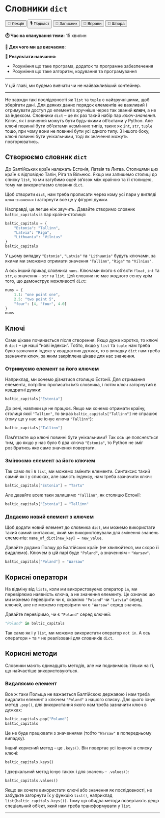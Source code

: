 # Словники `dict` {#dict}

<div class="btn-group">
  <button class="lecture">🎥 Лекція</button>
  <button class="podcast">🎙️ Подкаст</button>
  <button class="notebook">📓 Записник</button>
  <button class="exercises">🤸 Вправи</button>
  <button class="cheat">📝 Шпора</button>
</div>

**⏱️ Час на опанування теми:** 15 хвилин

**🤷 Для чого ми це вивчаємо:**

**🔑 Результати навчання:**

- Розуміння що таке програма, додаток та програмне забезпечення
- Розуміння що таке алгоритм, кодування та програмування 

---

У цій главі, ми будемо вивчати чи не найважливіший контейнер. 

---

Не завжди такі послідовності як `list` та `tuple` є найзручнішими, щоб зберігати дані. Для деяких даних порядок елементів не важливий і отримувати доступ до елементів зручніше через так званий **ключ**, а не за індексом. Словники `dict` -- це як раз такий набір пар *ключ*-*значення*. Ключ, як і значення можуть бути будь-якими об'єктами у Python. Але ключі повинні бути об'єктами незмінних типів, таких як `int`, `str`, `tuple` тощо, при чому вони не повинні бути усі одного типу. З іншого боку, ключі повинні бути унікальними, тоді як значення можуть повторюватись. 


<!-- XXX: infographics on what is the dict -->

## Створюємо словник `dict`

До Балтійських країн належать Естонія, Латвія та Литва. Столицями цих країн є відповідно Талін, Ріга та Вільнюс. Якщо ми запишемо столиці до списку `list`, то ми загубимо оцей зв'язок між країною та її столицею, тому ми використаємо словник `dict`. 

Щоб створити `dict`, нам треба прописати через кому усі пари у вигляді `ключ:значення` і загорнути все це у фігурні дужки.

<!-- XXX: створюємо словник -->

Насправді, це легше ніж звучить. Давайте створимо словник `baltic_capitals` із пар країна-столиця:

```python
baltic_capitals = {
    "Estonia": "Tallinn",
    "Latvia": "Riga",
    "Lithuania": "Vilnius"
}
baltic_capitals
```

У цьому випадку `"Estonia"`, `"Latvia"` та `"Lithuania"` будуть ключами, за якими ми зможемо отримати значення `"Tallinn"`, `"Riga"` та `"Vilnius"`.

А ось інший прикад словника `nums`. Ключами якого є об'єкти `float`, `int` та `str`, а значення -- `str` та `list`. Цей словник не має жодного сенсу крім того, що демонструє можливості `dict`:

```python
nums = {
    1.1: "one point one",
    2.5: "two point 5",
    "four": [4, "four", 4.0]
}
nums
```

## Ключі

Саме цікаве починається після створення. Якщо дуже коротко, то ключі в `dict` -- це наші "нові індекси". Тобто, якщо у `list` та `tuple` нам треба було зазначити індекс у квадратних дужках, то в випадку `dict` нам треба зазначити ключ, за яким закріплена цікаве для нас значення.

### Отримуємо елемент за його ключем

Наприклад, ми хочемо дізнатися столицю Естонії. Для отримання елемента, потрібно прописати ім'я словника, і потім ключ загорнутий в квадратні дужки:

<!-- XXX: how to access elements -->

```python
baltic_capitals["Estonia"]
```

До речі, навпики це не працює. Якщо ми хочемо отримати країну, столиця якої `"Tallinn"`, то вираз `baltic_capitals["Tallinn"]` не спрацює (тому що у нас не існує ключа `"Tallinn"`):

```python
baltic_capitals["Tallinn"]
```

Пам'ятаєте що ключі повинні бути унікальними? Так ось це поясняється тим, що якщо у нас було б два ключа `"Estonia"`, то Python не зміг розібратись яке саме значення повертати. 

### Змінюємо елемент за його ключем

Так само як і в `list`, ми можемо змінити елементи. Синтаксис такий самий як і у списках, але замість індексу, нам треба зазначити ключ:

<!-- XXX: how to change an element -->

```python
baltic_capitals["Estonia"] = "Tartu"
```

Але давайте всеж таки залишимо `"Tallinn"`, як столицю Естонії:

```python
baltic_capitals["Estonia"] = "Tallinn"
```

### Додаємо новий елемент з ключем

Щоб додати новий елемент до словника `dict`, ми можемо використати такий самий синтаксис, який ми використовували для змінення значень елементів: `name_of_dict[new_key] = new_value`. 

Давайте додамо Полщу до Балтійских країн (не хвилюйтеся, ми скоро її видалемо). Ключем в цій парі буде `"Poland"`, а значенням -- `"Warsaw"`.

```python
baltic_capitals["Poland"] = "Warsaw"
```

## Корисні оператори

На відміну від `lists`, коли ми використовуємо оператор `in`, ми перевіряємо наявність ключа, а не значення елементу. Це означає що ми можемо перевірити чи є, скажімо `"Poland"` чи `"Latvia"` серед ключей, але не можемо перевірити чи є `"Warsaw"` серед значень.

Давайте перевіримо, чи є `"Poland"` серед ключей:

```python
"Poland" in baltic_capitals
```

Так само як і у `list`, ми можемо використати оператор `not in`. А ось оператори `+` та `*` не реалізовані для словників `dict`.

## Корисні методи

Словники мають одинадцять методів, але ми подивимось тільки на ті, що найчастіше використовуються. 

### Видаляємо елемент

Все ж таки Польща не важається Балтійскою державою і нам треба видалити елемент з ключем `"Poland"` з нашого списку. Для цього існує метод `.pop()`, для використання якого нам треба зазначити ключ в дужках:

```python
baltic_capitals.pop("Poland")
baltic_capitals
```

Це не буде працювати з значеннями (тобто `"Warsaw"` в попередньому випадку).

Інший корисний метод -- це `.keys()`. Він повертає усі існуючі в списку ключі:

```python
baltic_capitals.keys()
```

І дзеркальний метод існує також і для значень -- `.values()`: 

```python
baltic_capitals.values()
```

Якщо ви хочете використати ключі або значення як послідовності, не забудьте загорнути їх у функцію `list()`, наприклад `list(baltic_capitals.keys())`. Тому що обидва методи повертають дещо спеціальний об'єкт, який нам треба трансформувати у `list`.

---